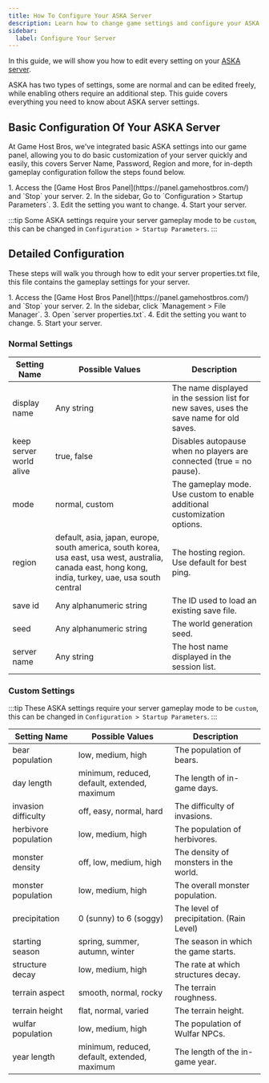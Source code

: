 ```yaml
---
title: How To Configure Your ASKA Server
description: Learn how to change game settings and configure your ASKA dedicated server.
sidebar:
  label: Configure Your Server
---
```


In this guide, we will show you how to edit every setting on your [ASKA server](https://www.gamehostbros.com/aska-server-hosting/). 

ASKA has two types of settings, some are normal and can be edited freely, while enabling others require an additional step. This guide covers everything you need to know about ASKA server settings.

## Basic Configuration Of Your ASKA Server

At Game Host Bros, we've integrated basic ASKA settings into our game panel, allowing you to do basic customization of your server quickly and easily, this covers Server Name, Password, Region and more, for in-depth gameplay configuration follow the steps found below.

<Steps>
1. Access the [Game Host Bros Panel](https://panel.gamehostbros.com/) and `Stop` your server.
2. In the sidebar, Go to `Configuration > Startup Parameters`.
3. Edit the setting you want to change.
4. Start your server.
</Steps>

:::tip
Some ASKA settings require your server gameplay mode to be `custom`, this can be changed in `Configuration > Startup Parameters`.
:::

## Detailed Configuration

These steps will walk you through how to edit your server properties.txt file, this file contains the gameplay settings for your server. 

<Steps>
1. Access the [Game Host Bros Panel](https://panel.gamehostbros.com/) and `Stop` your server.
2. In the sidebar, click `Management > File Manager`.
3. Open `server properties.txt`.
4. Edit the setting you want to change.
5. Start your server.
</Steps>

### Normal Settings

| Setting Name                | Possible Values                                                                                        | Description                                                                                     |
|-----------------------------|------------------------------------------------------------------------------------------------------|-------------------------------------------------------------------------------------------------|
| display name    | Any string       | The name displayed in the session list for new saves, uses the save name for old saves. || keep server world alive     | true, false                                                                                           | Toggles autopause when no players are connected. |
| keep server world alive     | true, false        | Disables autopause when no players are connected (true = no pause). || password                    | Any string                                                                                             | The session password. |
| mode                        | normal, custom                                                                              | The gameplay mode. Use custom to enable additional customization options. |
| region                      | default, asia, japan, europe, south america, south korea, usa east, usa west, australia, canada east, hong kong, india, turkey, uae, usa south central | The hosting region. Use default for best ping. |
| save id                     | Any alphanumeric string                                                                                 | The ID used to load an existing save file. |
| seed                        | Any alphanumeric string                                                                                 | The world generation seed. |
| server name                 | Any string                                                                                             | The host name displayed in the session list. |

### Custom Settings

:::tip
These ASKA settings require your server gameplay mode to be `custom`, this can be changed in `Configuration > Startup Parameters`.
:::

| Setting Name                | Possible Values                                                                                        | Description                                                                                     |
|-----------------------------|------------------------------------------------------------------------------------------------------|-------------------------------------------------------------------------------------------------|
| bear population             | low, medium, high                                                                                   | The population of bears. |
| day length                  | minimum, reduced, default, extended, maximum                                                       | The length of in-game days. |
| invasion difficulty         | off, easy, normal, hard                                                                              | The difficulty of invasions. |
| herbivore population        | low, medium, high                                                                                   | The population of herbivores. |
| monster density             | off, low, medium, high                                                                                | The density of monsters in the world. |
| monster population          | low, medium, high                                                                                   | The overall monster population. |
| precipitation               | 0 (sunny) to 6 (soggy)                                                                                | The level of precipitation. (Rain Level) |
| starting season             | spring, summer, autumn, winter                                                                      | The season in which the game starts. |
| structure decay             | low, medium, high                                                                                   | The rate at which structures decay. |
| terrain aspect              | smooth, normal, rocky                                                                                 | The terrain roughness. |
| terrain height              | flat, normal, varied                                                                                 | The terrain height. |
| wulfar population           | low, medium, high                                                                                   | The population of Wulfar NPCs. |
| year length                 | minimum, reduced, default, extended, maximum                                                        | The length of the in-game year. |

